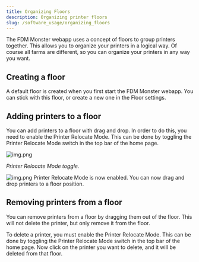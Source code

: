 ```yaml
---
title: Organizing Floors
description: Organizing printer floors
slug: /software_usage/organizing_floors
---
```


The FDM Monster webapp uses a concept of floors to group printers together. This allows you to organize your printers in a logical way.
Of course all farms are different, so you can organize your printers in any way you want.

## Creating a floor

A default floor is created when you first start the FDM Monster webapp. You can stick with this floor, or create a new one in the Floor settings.

## Adding printers to a floor

You can add printers to a floor with drag and drop. In order to do this, you need to enable the Printer Relocate Mode. This can be done by toggling the Printer Relocate Mode switch in the top bar of the home page.

![img.png](../images/software-printer-topbar-relocate-toggle.png)

_Printer Relocate Mode toggle._

![img.png](../images/software-printer-relocate-mode.png)
Printer Relocate Mode is now enabled. You can now drag and drop printers to a floor position.

## Removing printers from a floor

You can remove printers from a floor by dragging them out of the floor. This will not delete the printer, but only remove it from the floor.

To delete a printer, you must enable the Printer Relocate Mode. This can be done by toggling the Printer Relocate Mode switch in the top bar of the home page.
Now click on the printer you want to delete, and it will be deleted from that floor.

